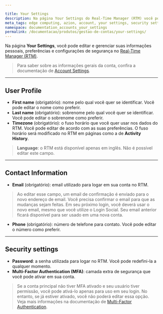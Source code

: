 ```yaml
---

title: Your Settings
description: Na página Your Settings do Real-Time Manager (RTM) você pode editar suas informações pessoais. 
meta_tags: edge computing, azion, account, your settings, security settings
namespace: documentation_accounts_your_settings
permalink: /documentacao/produtos/gestao-de-contas/your-settings/
---
```


Na página **Your Settings**, você pode editar e gerenciar suas informações pessoais, preferências e configurações de segurança  no [Real-Time Manager (RTM)](https://manager.azion.com/).

> Para saber sobre as informações gerais da conta, confira a documentação de [Account Settings](/pt-br/documentacao/produtos/gestao-de-contas/account-settings/).

--- 

## User Profile
- **First name** (obrigatório): nome pelo qual você quer se identificar. Você pode editar o nome como preferir.
- **Last name** (obrigatório): sobrenome pelo qual você quer se identificar. Você pode editar o sobrenome como preferir.
- **Timezone** (obrigatório): o fuso horário que você quer usar nos dados do RTM. Você pode editar de acordo com as suas preferências. O fuso horário será modificado no RTM em páginas como a de **Activity History**.

> **Language**: o RTM está disponível apenas em inglês. Não é possível editar este campo.

---

## Contact Information 

- **Email** (obrigatório): email utilizado para logar em sua conta no RTM. 

> Ao editar esse campo, um email de confirmação é enviado para o novo endereço de email. Você precisa confirmar o email para que as mudanças sejam feitas. Em seu próximo login, você deverá usar o novo email, mesmo que você utilize o Login Social. Seu email anterior ficará disponível para ser usado em uma nova conta.

- **Phone** (obrigatório): número de telefone para contato. Você pode editar o número como preferir.

---

## Security settings

- **Password**: a senha utilizada para logar no RTM. Você pode redefini-la a qualquer momento. 
- **Multi-Factor Authentication (MFA)**: camada extra de segurança que você pode ativar em sua conta.

> Se a conta principal não tiver MFA ativado e seu usuário tiver permissão, você pode ativá-lo apenas para uso em seu login. No entanto, se já estiver ativado, você não poderá editar essa opção. Veja mais informações na documentação de [Multi-Factor Authentication](/pt-br/documentacao/produtos/gestao-de-contas/multi-factor-authentication/).



